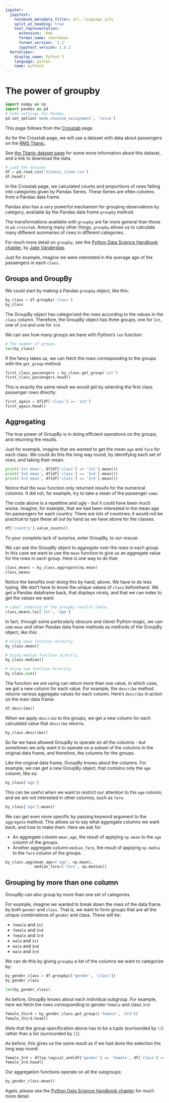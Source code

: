 ```yaml
---
jupyter:
  jupytext:
    notebook_metadata_filter: all,-language_info
    split_at_heading: true
    text_representation:
      extension: .Rmd
      format_name: rmarkdown
      format_version: '1.2'
      jupytext_version: 1.8.2
  kernelspec:
    display_name: Python 3
    language: python
    name: python3
---
```


# The power of groupby

```python
import numpy as np
import pandas as pd
# Safe settings for Pandas.
pd.set_option('mode.chained_assignment', 'raise')
```

This page follows from the [Crosstab](crosstab) page.

As for the Crosstab page, we will use a dataset with data about passengers on
the [RMS Titanic](https://en.wikipedia.org/wiki/Titanic).

See [the Titanic dataset page](../data/titanic) for some more information about this dataset, and a link to download the data.

```python
# Load the dataset
df = pd.read_csv('titanic_clean.csv')
df.head()
```

In the Crosstab page, we calculated counts and proportions of rows falling
into categories given by Pandas Series.  These Series are often columns from a
Pandas data frame.

Pandas also has a very powerful mechanism for grouping observations by
category, available by the Pandas data frame `groupby` method.

The transformations available with `groupby` are far more general than those
in `pd.crosstab`.  Among many other things, `groupby` allows us to calculate
many different summaries of rows in different categories.

For much more detail on `groupby`, see the [Python Data Science Handbook
chapter](https://jakevdp.github.io/PythonDataScienceHandbook/03.08-aggregation-and-grouping.html),
by [Jake Vanderplas](http://vanderplas.com).

Just for example, imagine we were interested in the average age of the passengers in each `class`.


## Groups and GroupBy


We could start by making a Pandas `groupby` object, like this:

```python
by_class = df.groupby('class')
by_class
```

The GroupBy object has categorized the rows according to the values in the
`class` column.   Therefore, the GroupBy object has three groups, one for
`1st`, one of `2nd` and one for `3rd`.

We can see how many groups we have with Python's `len` function:

```python
# The number of groups.
len(by_class)
```

If the fancy takes us, we can fetch the rows corresponding to the groups with
the `get_group` method.

```python
first_class_passengers = by_class.get_group('1st')
first_class_passengers.head()
```

This is exactly the same result we would get by selecting the first class passenger rows directly:

```python
first_again = df[df['class'] == '1st']
first_again.head()
```


## Aggregating


The true power of GroupBy is in doing efficient operations on the groups, and returning the results.


Just for example, imagine that we wanted to get the mean `age` and `fare` for
each class.  We could do this the long way round, by identifying each set of
rows, and taking their mean:

```python
print('1st mean', df[df['class'] == '1st'].mean())
print('2nd mean', df[df['class'] == '2nd'].mean())
print('3rd mean', df[df['class'] == '3rd'].mean())
```

Notice that the `mean` function only returned results for the numerical
columns.  It did not, for example, try to take a mean of the passenger `name`.

The code above is a repetitive and ugly - but it could have been much worse.
Imagine, for example, that we had been interested in the mean age for
passengers for each country.  There are lots of countries; it would not be
practical to type these all out by hand as we have above for the classes.

```python
df['country'].value_counts()
```

To your complete lack of surprise, enter GroupBy, to our rescue.

We can ask the GroupBy object to *aggregate* over the rows in each group.  In this case we want to use the `mean` function to give us an aggregate value for the rows in each group.  Here is one way to do that:


```python
class_means = by_class.aggregate(np.mean)
class_means
```

Notice the benefits over doing this by hand, above.  We have to do less typing.  We don't have to know the unique values of `class` beforehand.  We get a Pandas dataframe back, that displays nicely, and that we can index to get the values we want:

```python
# Label indexing of the groupby results table.
class_means.loc['1st', 'age']
```

In fact, through some particularly obscure and clever Python magic, we can use
`mean` and other Pandas data frame methods as methods of the GroupBy object,
like this:

```python
# Using mean function directly.
by_class.mean()
```

```python
# Using median function directly.
by_class.median()
```

```python
# Using sum function directly.
by_class.sum()
```

The function we are using can return more than one value, in which case, we
get a new column for each value.  For example, the `describe` method returns
various aggregate values for each column.  Here's `describe` in action on the
main data frame:

```python
df.describe()
```

When we apply `describe` to the groups, we get a new column for each calculated value that `describe` returns.

```python
by_class.describe()
```

So far we have allowed GroupBy to operate on all the columns - but sometimes we only want it to operate on a subset of the columns in the original data frame, and therefore, the columns for the groups.

Like the original data frame, GroupBy knows about the columns.   For example,
we can get a new GroupBy object, that contains only the `age` column, like so:

```python
by_class['age']
```

This can be useful when we want to restrict our attention to the `age` column, and we are not interested in other columns, such as `fare`:

```python
by_class['age'].mean()
```

We can get even more specific by passing keyword argument to the `aggregate` method.  This allows us to say what aggregate columns we want back, and how to make them.  Here we ask for:

* An aggregate column `mean_age`, the result of applying `np.mean` to the
  `age` column of the groups.
* Another aggregate column `median_fare`, the result of applying `np.media` to
  the `fare` column of the groups.

```python
by_class.agg(mean_age=('age', np.mean),
             median_fare=('fare', np.median))
```

## Grouping by more than one column


GroupBy can also group by more than one set of categories.

For example, imagine we wanted to break down the rows of the data frame by *both* `gender` and `class`.  That is, we want to form groups that are all the unique combinations of `gender` and class.  These will be:

* `female` and `1st`
* `female` and `2nd`
* `female` and `3rd`
* `male` and `1st`
* `male` and `2nd`
* `male` and `3rd`

We can do this by giving `groupby` a list of the columns we want to categorize
by:

```python
by_gender_class = df.groupby(['gender', 'class'])
by_gender_class
```

```python
len(by_gender_class)
```

As before, GroupBy knows about each individual subgroup.  For example, here we fetch the rows corresponding to gender `female` and class `3rd`:

```python
female_third = by_gender_class.get_group(('female', '3rd'))
female_third.head()
```

*Note* that the group specification above has to be a *tuple* (surrounded by
`()`) rather than a list (surrounded by `[]`).

As before, this gives us the same result as if we had done the selection the long way round:

```python
female_3rd = df[np.logical_and(df['gender'] == 'female', df['class'] == '3rd')]
female_3rd.head()
```

Our aggregation functions operate on all the subgroups:

```python
by_gender_class.mean()
```

Again, please see the [Python Data Science Handbook
chapter](https://jakevdp.github.io/PythonDataScienceHandbook/03.08-aggregation-and-grouping.html) for much more detail.
